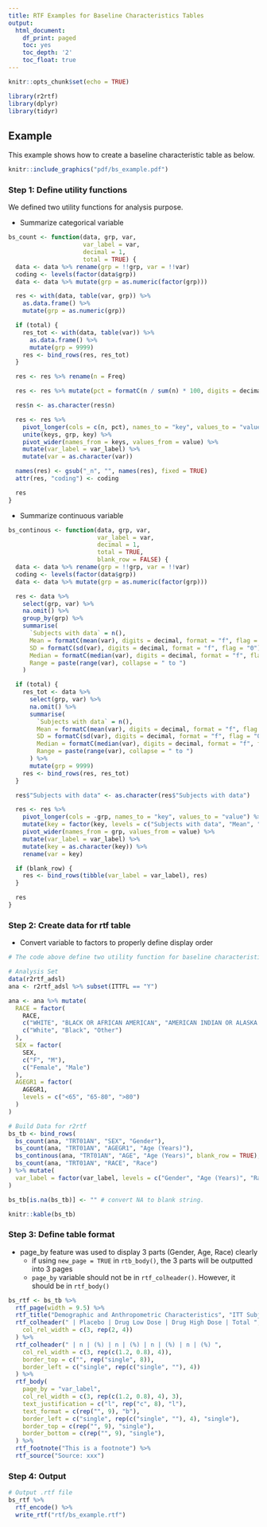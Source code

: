 ```yaml
---
title: RTF Examples for Baseline Characteristics Tables
output:
  html_document:
    df_print: paged
    toc: yes
    toc_depth: '2'
    toc_float: true
---
```


```r
knitr::opts_chunk$set(echo = TRUE)
```

```r
library(r2rtf)
library(dplyr)
library(tidyr)
```

## Example

This example shows how to create a baseline characteristic table as below.

```r
knitr::include_graphics("pdf/bs_example.pdf")
```

### Step 1: Define utility functions

We defined two utility functions for analysis purpose. 

- Summarize categorical variable 
```r
bs_count <- function(data, grp, var,
                     var_label = var,
                     decimal = 1,
                     total = TRUE) {
  data <- data %>% rename(grp = !!grp, var = !!var)
  coding <- levels(factor(data$grp))
  data <- data %>% mutate(grp = as.numeric(factor(grp)))

  res <- with(data, table(var, grp)) %>%
    as.data.frame() %>%
    mutate(grp = as.numeric(grp))

  if (total) {
    res_tot <- with(data, table(var)) %>%
      as.data.frame() %>%
      mutate(grp = 9999)
    res <- bind_rows(res, res_tot)
  }

  res <- res %>% rename(n = Freq)

  res <- res %>% mutate(pct = formatC(n / sum(n) * 100, digits = decimal, format = "f", flag = "0"))

  res$n <- as.character(res$n)

  res <- res %>%
    pivot_longer(cols = c(n, pct), names_to = "key", values_to = "value") %>%
    unite(keys, grp, key) %>%
    pivot_wider(names_from = keys, values_from = value) %>%
    mutate(var_label = var_label) %>%
    mutate(var = as.character(var))

  names(res) <- gsub("_n", "", names(res), fixed = TRUE)
  attr(res, "coding") <- coding

  res
}
```

- Summarize continuous variable 
```r
bs_continous <- function(data, grp, var,
                         var_label = var,
                         decimal = 1,
                         total = TRUE,
                         blank_row = FALSE) {
  data <- data %>% rename(grp = !!grp, var = !!var)
  coding <- levels(factor(data$grp))
  data <- data %>% mutate(grp = as.numeric(factor(grp)))

  res <- data %>%
    select(grp, var) %>%
    na.omit() %>%
    group_by(grp) %>%
    summarise(
      `Subjects with data` = n(),
      Mean = formatC(mean(var), digits = decimal, format = "f", flag = "0"),
      SD = formatC(sd(var), digits = decimal, format = "f", flag = "0"),
      Median = formatC(median(var), digits = decimal, format = "f", flag = "0"),
      Range = paste(range(var), collapse = " to ")
    )

  if (total) {
    res_tot <- data %>%
      select(grp, var) %>%
      na.omit() %>%
      summarise(
        `Subjects with data` = n(),
        Mean = formatC(mean(var), digits = decimal, format = "f", flag = "0"),
        SD = formatC(sd(var), digits = decimal, format = "f", flag = "0"),
        Median = formatC(median(var), digits = decimal, format = "f", flag = "0"),
        Range = paste(range(var), collapse = " to ")
      ) %>%
      mutate(grp = 9999)
    res <- bind_rows(res, res_tot)
  }

  res$"Subjects with data" <- as.character(res$"Subjects with data")

  res <- res %>%
    pivot_longer(cols = -grp, names_to = "key", values_to = "value") %>%
    mutate(key = factor(key, levels = c("Subjects with data", "Mean", "SD", "Median", "Range"))) %>%
    pivot_wider(names_from = grp, values_from = value) %>%
    mutate(var_label = var_label) %>%
    mutate(key = as.character(key)) %>%
    rename(var = key)

  if (blank_row) {
    res <- bind_rows(tibble(var_label = var_label), res)
  }

  res
}
```

### Step 2: Create data for rtf table

- Convert variable to factors to properly define display order

```r
# The code above define two utility function for baseline characteristic tables.

# Analysis Set
data(r2rtf_adsl)
ana <- r2rtf_adsl %>% subset(ITTFL == "Y")

ana <- ana %>% mutate(
  RACE = factor(
    RACE,
    c("WHITE", "BLACK OR AFRICAN AMERICAN", "AMERICAN INDIAN OR ALASKA NATIVE"),
    c("White", "Black", "Other")
  ),
  SEX = factor(
    SEX,
    c("F", "M"),
    c("Female", "Male")
  ),
  AGEGR1 = factor(
    AGEGR1,
    levels = c("<65", "65-80", ">80")
  )
)

# Build Data for r2rtf
bs_tb <- bind_rows(
  bs_count(ana, "TRT01AN", "SEX", "Gender"),
  bs_count(ana, "TRT01AN", "AGEGR1", "Age (Years)"),
  bs_continous(ana, "TRT01AN", "AGE", "Age (Years)", blank_row = TRUE),
  bs_count(ana, "TRT01AN", "RACE", "Race")
) %>% mutate(
  var_label = factor(var_label, levels = c("Gender", "Age (Years)", "Race"))
)

bs_tb[is.na(bs_tb)] <- "" # convert NA to blank string.
```

```r
knitr::kable(bs_tb)
```

### Step 3: Define table format

- page_by feature was used to display 3 parts (Gender, Age, Race) clearly
  + if using `new_page = TRUE` in `rtb_body()`, the 3 parts will be outputted into 3 pages
  + `page_by` variable should not be in `rtf_colheader()`. However, it should be in `rtf_body()`

```r
bs_rtf <- bs_tb %>%
  rtf_page(width = 9.5) %>%
  rtf_title("Demographic and Anthropometric Characteristics", "ITT Subjects") %>%
  rtf_colheader(" | Placebo | Drug Low Dose | Drug High Dose | Total ",
    col_rel_width = c(3, rep(2, 4))
  ) %>%
  rtf_colheader(" | n | (%) | n | (%) | n | (%) | n | (%) ",
    col_rel_width = c(3, rep(c(1.2, 0.8), 4)),
    border_top = c("", rep("single", 8)),
    border_left = c("single", rep(c("single", ""), 4))
  ) %>%
  rtf_body(
    page_by = "var_label",
    col_rel_width = c(3, rep(c(1.2, 0.8), 4), 3),
    text_justification = c("l", rep("c", 8), "l"),
    text_format = c(rep("", 9), "b"),
    border_left = c("single", rep(c("single", ""), 4), "single"),
    border_top = c(rep("", 9), "single"),
    border_bottom = c(rep("", 9), "single"),
  ) %>%
  rtf_footnote("This is a footnote") %>%
  rtf_source("Source: xxx")
```

### Step 4: Output

```r
# Output .rtf file
bs_rtf %>%
  rtf_encode() %>%
  write_rtf("rtf/bs_example.rtf")
```
